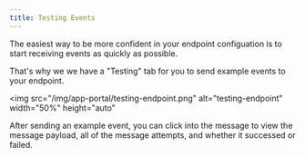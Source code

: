 ```yaml
---
title: Testing Events
---
```


The easiest way to be more confident in your endpoint configuation
is to start receiving events as quickly as possible.

That's why we we have a "Testing" tab for you to send example events
to your endpoint.

<img
  src="/img/app-portal/testing-endpoint.png"
  alt="testing-endpoint"
  width="50%"
  height="auto"
></img>

After sending an example event, you can click into the message to view
the message payload, all of the message attempts, and whether it
successed or failed.
